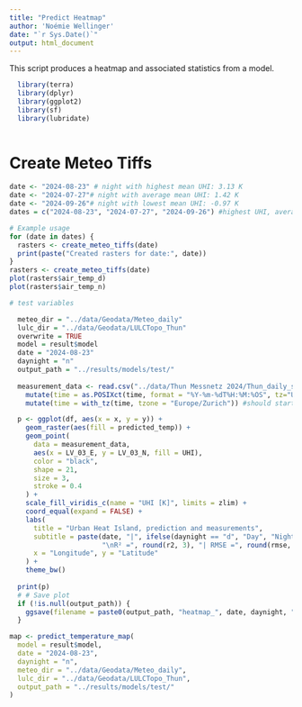 ```yaml
---
title: "Predict Heatmap"
author: 'Noémie Wellinger'
date: "`r Sys.Date()`"
output: html_document
---
```


This script produces a heatmap and associated statistics from a model.

```r
  library(terra)
  library(dplyr)
  library(ggplot2)
  library(sf)
  library(lubridate)
  
```

# Create Meteo Tiffs
```r
date <- "2024-08-23" # night with highest mean UHI: 3.13 K
date <- "2024-07-27"# night with average mean UHI: 1.42 K
date <- "2024-09-26"# night with lowest mean UHI: -0.97 K
dates = c("2024-08-23", "2024-07-27", "2024-09-26") #highest UHI, average UHI, lowest UHI

# Example usage
for (date in dates) {
  rasters <- create_meteo_tiffs(date)
  print(paste("Created rasters for date:", date))
}
rasters <- create_meteo_tiffs(date)
plot(rasters$air_temp_d)
plot(rasters$air_temp_n)
```

```r
# test variables

  meteo_dir = "../data/Geodata/Meteo_daily"
  lulc_dir = "../data/Geodata/LULCTopo_Thun"
  overwrite = TRUE
  model = result$model
  date = "2024-08-23"
  daynight = "n"
  output_path = "../results/models/test/"
  
  measurement_data <- read.csv("../data/Thun Messnetz 2024/Thun_daily_summary_2024-05-01_2024-10-30.csv") |>
    mutate(time = as.POSIXct(time, format = "%Y-%m-%dT%H:%M:%OS", tz="UTC")) |>
    mutate(time = with_tz(time, tzone = "Europe/Zurich")) #should start at 2024-05-01 02:00
```

```r

  p <- ggplot(df, aes(x = x, y = y)) +
    geom_raster(aes(fill = predicted_temp)) +
    geom_point(
      data = measurement_data,
      aes(x = LV_03_E, y = LV_03_N, fill = UHI),
      color = "black",
      shape = 21,
      size = 3,
      stroke = 0.4
    ) +
    scale_fill_viridis_c(name = "UHI [K]", limits = zlim) +
    coord_equal(expand = FALSE) +
    labs(
      title = "Urban Heat Island, prediction and measurements",
      subtitle = paste(date, "|", ifelse(daynight == "d", "Day", "Night"), 
                       "\nR² =", round(r2, 3), "| RMSE =", round(rmse, 3), "K", "| MB =", round(mbe, 3), "K"),
      x = "Longitude", y = "Latitude"
    ) +
    theme_bw()
  
  print(p)
  # # Save plot
  if (!is.null(output_path)) {
    ggsave(filename = paste0(output_path, "heatmap_", date, daynight, ".png"), plot = p, width = 5, height = 5, dpi = 300)
  }
```


```r
map <- predict_temperature_map(
  model = result$model,
  date = "2024-08-23",
  daynight = "n",
  meteo_dir = "../data/Geodata/Meteo_daily",
  lulc_dir = "../data/Geodata/LULCTopo_Thun",
  output_path = "../results/models/test/"
)

```

